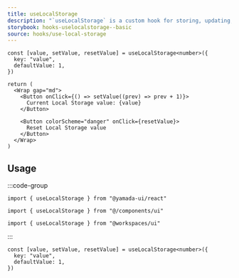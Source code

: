 ```yaml
---
title: useLocalStorage
description: "`useLocalStorage` is a custom hook for storing, updating, and retrieving values in local storage."
storybook: hooks-uselocalstorage--basic
source: hooks/use-local-storage
---
```


```tsx preview functional client
const [value, setValue, resetValue] = useLocalStorage<number>({
  key: "value",
  defaultValue: 1,
})

return (
  <Wrap gap="md">
    <Button onClick={() => setValue((prev) => prev + 1)}>
      Current Local Storage value: {value}
    </Button>

    <Button colorScheme="danger" onClick={resetValue}>
      Reset Local Storage value
    </Button>
  </Wrap>
)
```

## Usage

:::code-group

```tsx [package]
import { useLocalStorage } from "@yamada-ui/react"
```

```tsx [alias]
import { useLocalStorage } from "@/components/ui"
```

```tsx [monorepo]
import { useLocalStorage } from "@workspaces/ui"
```

:::

```tsx
const [value, setValue, resetValue] = useLocalStorage<number>({
  key: "value",
  defaultValue: 1,
})
```
